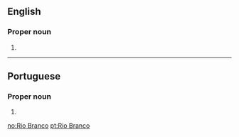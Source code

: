 ==English==
{{wikipedia}}

===Proper noun===
{{en-proper noun|head=[[Rio]] [[Branco]]}}

# {{place:Brazil/state capital|en|state=Acre}}

----

==Portuguese==

===Proper noun===
{{pt-proper noun|head=[[rio|Rio]] [[branco|Branco]]}}

# {{place:Brazil/state capital|pt|state=Acre}}

[[no:Rio Branco]]
[[pt:Rio Branco]]